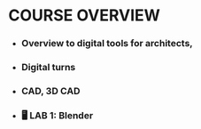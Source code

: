 # COURSE OVERVIEW

- ### Overview to digital tools for architects,
- ### Digital turns
- ### CAD, 3D CAD
- ### 🖥️ LAB 1: Blender
